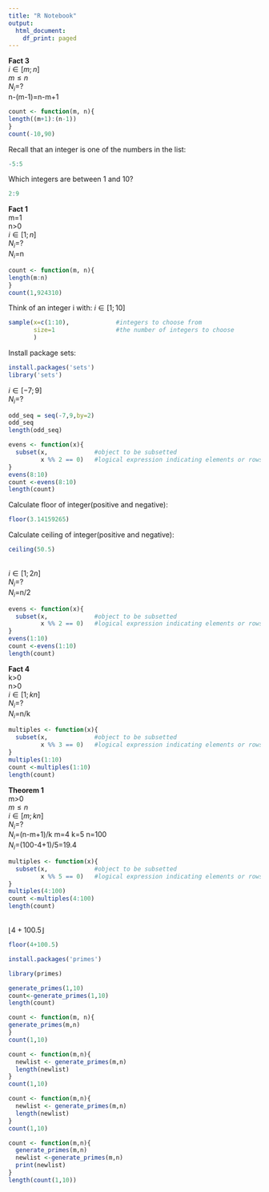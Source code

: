 ```yaml
---
title: "R Notebook"
output:
  html_document:
    df_print: paged
---
```


**Fact 3** 
<br /> $i \in [m;n]$
<br /> $m \le n$
<br /> $N_{i}$=?
<br /> n-(m-1)=n-m+1

```r
count <- function(m, n){
length((m+1):(n-1))
}
count(-10,90)
```

Recall that an integer is one of the numbers in the list:
```r
-5:5
``` 

Which integers are between 1 and 10?
```r
2:9
```

**Fact 1**
<br /> m=1
<br /> n>0
<br /> $i \in [1;n]$
<br /> $N_{i}$=?
<br /> $N_{i}$=n

```r
count <- function(m, n){
length(m:n)
}
count(1,924310)
``` 

Think of an integer i with:
$i \in [1;10]$
```r
sample(x=c(1:10),             #integers to choose from
       size=1                 #the number of integers to choose
       )
```
Install package sets:
```r
install.packages('sets')
library('sets')
```


$i \in [-7;9]$
<br /> $N_{i}$=?
```r
odd_seq = seq(-7,9,by=2)
odd_seq
length(odd_seq)
```


```r
evens <- function(x){
  subset(x,             #object to be subsetted
         x %% 2 == 0)   #logical expression indicating elements or rows to keep: missing values are taken as false.
}
evens(8:10)
count <-evens(8:10)
length(count)
```

Calculate floor of integer(positive and negative):
```r
floor(3.14159265)
```

Calculate ceiling of integer(positive and negative):
```r
ceiling(50.5)
```
<br /> $i \in [1;2n]$
<br /> $N_{i}$=?
<br /> $N_{i}$=n/2

```r
evens <- function(x){
  subset(x,             #object to be subsetted
         x %% 2 == 0)   #logical expression indicating elements or rows to keep: missing values are taken as false.
}
evens(1:10)
count <-evens(1:10)
length(count)
```

**Fact 4** 
<br />k>0
<br />n>0
<br /> $i \in [1;kn]$
<br /> $N_{i}$=?
<br /> $N_{i}$=n/k
```r
multiples <- function(x){
  subset(x,             #object to be subsetted
         x %% 3 == 0)   #logical expression indicating elements or rows to keep: missing values are taken as false.
}
multiples(1:10)
count <-multiples(1:10)
length(count)
```
**Theorem 1**
<br />m>0
<br /> $m \le n$
<br /> $i \in [m;kn]$
<br /> $N_{i}$=?
<br /> $N_{i}$=(n-m+1)/k
m=4
k=5
n=100
<br /> $N_{i}$=(100-4+1)/5=19.4 
```r
multiples <- function(x){
  subset(x,             #object to be subsetted
         x %% 5 == 0)   #logical expression indicating elements or rows to keep: missing values are taken as false.
}
multiples(4:100)
count <-multiples(4:100)
length(count)
```
<br /> $\lfloor 4+100.5 \rfloor$
```r
floor(4+100.5)
```
```r
install.packages('primes')
```
```r
library(primes)
```

```r
generate_primes(1,10)
count<-generate_primes(1,10)
length(count)
```

```r
count <- function(m, n){
generate_primes(m,n)
}
count(1,10)
```

```r
count <- function(m,n){
  newlist <- generate_primes(m,n)
  length(newlist)
}
count(1,10)
```


```r
count <- function(m,n){
  newlist <- generate_primes(m,n)
  length(newlist)
}
count(1,10)
```

```r
count <- function(m,n){
  generate_primes(m,n)
  newlist <-generate_primes(m,n)
  print(newlist)
}
length(count(1,10))
```